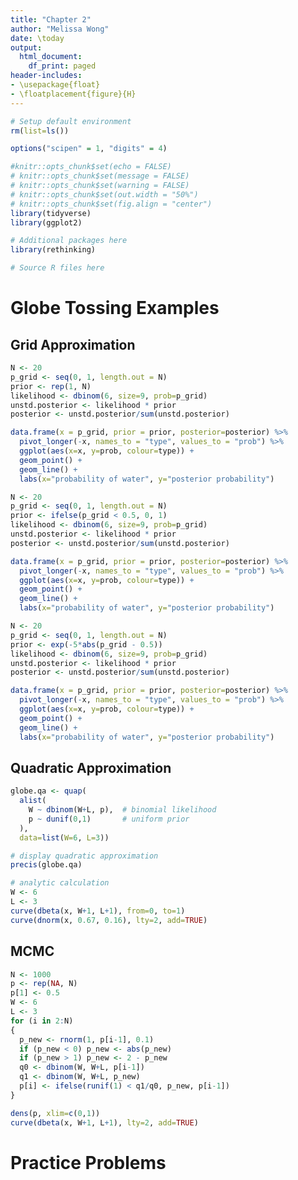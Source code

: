 ```yaml
---
title: "Chapter 2"
author: "Melissa Wong"
date: \today
output:
  html_document:
    df_print: paged
header-includes:
- \usepackage{float}
- \floatplacement{figure}{H}
---
```


```r
# Setup default environment
rm(list=ls())

options("scipen" = 1, "digits" = 4)

#knitr::opts_chunk$set(echo = FALSE)
# knitr::opts_chunk$set(message = FALSE)
# knitr::opts_chunk$set(warning = FALSE)
# knitr::opts_chunk$set(out.width = "50%")
# knitr::opts_chunk$set(fig.align = "center")
library(tidyverse)
library(ggplot2)
```

```r
# Additional packages here
library(rethinking)
```

```r
# Source R files here
```

# Globe Tossing Examples

## Grid Approximation
```r
N <- 20
p_grid <- seq(0, 1, length.out = N)
prior <- rep(1, N)
likelihood <- dbinom(6, size=9, prob=p_grid)
unstd.posterior <- likelihood * prior
posterior <- unstd.posterior/sum(unstd.posterior)

data.frame(x = p_grid, prior = prior, posterior=posterior) %>%
  pivot_longer(-x, names_to = "type", values_to = "prob") %>%
  ggplot(aes(x=x, y=prob, colour=type)) +
  geom_point() +
  geom_line() +
  labs(x="probability of water", y="posterior probability")

```

```r
N <- 20
p_grid <- seq(0, 1, length.out = N)
prior <- ifelse(p_grid < 0.5, 0, 1)
likelihood <- dbinom(6, size=9, prob=p_grid)
unstd.posterior <- likelihood * prior
posterior <- unstd.posterior/sum(unstd.posterior)

data.frame(x = p_grid, prior = prior, posterior=posterior) %>%
  pivot_longer(-x, names_to = "type", values_to = "prob") %>%
  ggplot(aes(x=x, y=prob, colour=type)) +
  geom_point() +
  geom_line() +
  labs(x="probability of water", y="posterior probability")
```
```r
N <- 20
p_grid <- seq(0, 1, length.out = N)
prior <- exp(-5*abs(p_grid - 0.5))
likelihood <- dbinom(6, size=9, prob=p_grid)
unstd.posterior <- likelihood * prior
posterior <- unstd.posterior/sum(unstd.posterior)

data.frame(x = p_grid, prior = prior, posterior=posterior) %>%
  pivot_longer(-x, names_to = "type", values_to = "prob") %>%
  ggplot(aes(x=x, y=prob, colour=type)) +
  geom_point() +
  geom_line() +
  labs(x="probability of water", y="posterior probability")
```

## Quadratic Approximation

```r
globe.qa <- quap(
  alist(
    W ~ dbinom(W+L, p),  # binomial likelihood
    p ~ dunif(0,1)       # uniform prior
  ),
  data=list(W=6, L=3))

# display quadratic approximation
precis(globe.qa)

```

```r
# analytic calculation
W <- 6
L <- 3
curve(dbeta(x, W+1, L+1), from=0, to=1)
curve(dnorm(x, 0.67, 0.16), lty=2, add=TRUE)
```

## MCMC

```r
N <- 1000
p <- rep(NA, N)
p[1] <- 0.5
W <- 6
L <- 3
for (i in 2:N)
{
  p_new <- rnorm(1, p[i-1], 0.1)
  if (p_new < 0) p_new <- abs(p_new)
  if (p_new > 1) p_new <- 2 - p_new
  q0 <- dbinom(W, W+L, p[i-1])
  q1 <- dbinom(W, W+L, p_new)
  p[i] <- ifelse(runif(1) < q1/q0, p_new, p[i-1])
}

dens(p, xlim=c(0,1))
curve(dbeta(x, W+1, L+1), lty=2, add=TRUE)
```



# Practice Problems